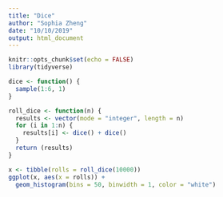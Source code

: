 ```yaml
---
title: "Dice"
author: "Sophia Zheng"
date: "10/10/2019"
output: html_document
---
```


```r
knitr::opts_chunk$set(echo = FALSE)
library(tidyverse)
```


```r
dice <- function() {
  sample(1:6, 1)
}

roll_dice <- function(n) {
  results <- vector(mode = "integer", length = n)
  for (i in 1:n) {
    results[i] <- dice() + dice()
  }
  return (results)
}

x <- tibble(rolls = roll_dice(10000))
ggplot(x, aes(x = rolls)) + 
  geom_histogram(bins = 50, binwidth = 1, color = "white")
```


